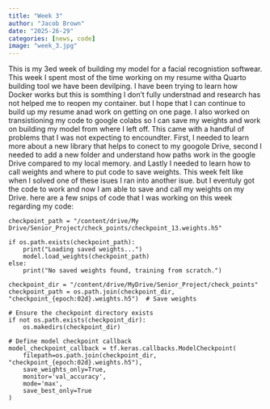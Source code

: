 ```yaml
---
title: "Week 3"
author: "Jacob Brown"
date: "2025-26-29"
categories: [news, code]
image: "week_3.jpg"
---
```


This is my 3ed week of building my model for a facial recognistion softwear. This week I spent most of the time working on my resume witha Quarto building tool we have been devilping. I have been trying to learn how Docker works but this is somthing I don't fully understnad and research has not helped me to reopen my container. but I hope that I can continue to build up my resume anad work on getting on one page. I also worked on transistioning my code to google colabs so I can save my weights and work on building my model from where I left off. This came with a handful of problems that I was not expecting to encoundter. First, I needed to learn more about a new library that helps to conect to my googole Drive, second I needed to add a new folder and understand how paths work in the google Drive compared to my local memory. and Lastly I needed to learn how to call weights and where to put code to save weights. This week felt like when I solved one of these isues I ran into another isue. but I eventuly got the code to work and now I am able to save and call my weights on my Drive. here are a few snips of code that I was working on this week regarding my code:


```
checkpoint_path = "/content/drive/My Drive/Senior_Project/check_points/checkpoint_13.weights.h5"

if os.path.exists(checkpoint_path):
    print("Loading saved weights...")
    model.load_weights(checkpoint_path)
else:
    print("No saved weights found, training from scratch.")
```

```
checkpoint_dir = "/content/drive/MyDrive/Senior_Project/check_points"
checkpoint_path = os.path.join(checkpoint_dir, "checkpoint_{epoch:02d}.weights.h5")  # Save weights

# Ensure the checkpoint directory exists
if not os.path.exists(checkpoint_dir):
    os.makedirs(checkpoint_dir)

# Define model checkpoint callback
model_checkpoint_callback = tf.keras.callbacks.ModelCheckpoint(
    filepath=os.path.join(checkpoint_dir, "checkpoint_{epoch:02d}.weights.h5"),
    save_weights_only=True,
    monitor='val_accuracy',
    mode='max',
    save_best_only=True
)
```